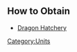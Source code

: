 {{Unit
| name = Flour Dragon
| image = N/A
| type = Flying, Champion
| hp = 450
| dps = 33
| trait = +1% to damage dealt by and attack speed of all units for each Flour Dragon on the battlefield.
}}

== How to Obtain ==
* [[Dragon Hatchery]]
[[Category:Units]]
